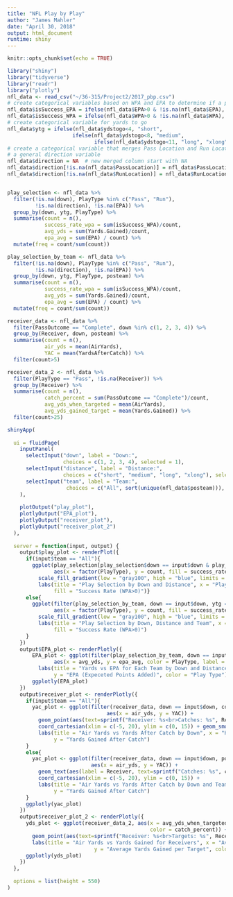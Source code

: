 ```yaml
---
title: "NFL Play by Play"
author: "James Mahler"
date: "April 30, 2018"
output: html_document
runtime: shiny
---
```


```r
knitr::opts_chunk$set(echo = TRUE)
```

```r
library("shiny")
library("tidyverse")
library("readr")
library("plotly")
nfl_data <- read_csv("~/36-315/Project2/2017_pbp.csv")
# create categorical variables based on WPA and EPA to determine if a play was a "success"
nfl_data$isSuccess_EPA = ifelse(nfl_data$EPA>0 & !is.na(nfl_data$EPA), 1, 0)
nfl_data$isSuccess_WPA = ifelse(nfl_data$WPA>0 & !is.na(nfl_data$WPA), 1, 0)
# create categorical variable for yards to go
nfl_data$ytg = ifelse(nfl_data$ydstogo<4, "short",
                     ifelse(nfl_data$ydstogo<8, "medium",
                            ifelse(nfl_data$ydstogo<11, "long", "xlong")))
# create a categorical variable that merges Pass Location and Run Location to create
# a general direction variable
nfl_data$direction = NA  # new merged column start with NA
nfl_data$direction[!is.na(nfl_data$PassLocation)] = nfl_data$PassLocation[!is.na(nfl_data$PassLocation)]  # merge with pass location
nfl_data$direction[!is.na(nfl_data$RunLocation)] = nfl_data$RunLocation[!is.na(nfl_data$RunLocation)]  # merge with pass location


play_selection <- nfl_data %>%
  filter(!is.na(down), PlayType %in% c("Pass", "Run"),
         !is.na(direction), !is.na(EPA)) %>%
  group_by(down, ytg, PlayType) %>%
  summarise(count = n(),
            success_rate_wpa = sum(isSuccess_WPA)/count,
            avg_yds = sum(Yards.Gained)/count,
            epa_avg = sum(EPA) / count) %>%
  mutate(freq = count/sum(count))

play_selection_by_team <- nfl_data %>%
  filter(!is.na(down), PlayType %in% c("Pass", "Run"),
         !is.na(direction), !is.na(EPA)) %>%
  group_by(down, ytg, PlayType, posteam) %>%
  summarise(count = n(),
            success_rate_wpa = sum(isSuccess_WPA)/count,
            avg_yds = sum(Yards.Gained)/count,
            epa_avg = sum(EPA) / count) %>%
  mutate(freq = count/sum(count))

receiver_data <- nfl_data %>% 
  filter(PassOutcome == "Complete", down %in% c(1, 2, 3, 4)) %>% 
  group_by(Receiver, down, posteam) %>% 
  summarise(count = n(),
            air_yds = mean(AirYards),
            YAC = mean(YardsAfterCatch)) %>% 
  filter(count>5)

receiver_data_2 <- nfl_data %>% 
  filter(PlayType == "Pass", !is.na(Receiver)) %>% 
  group_by(Receiver) %>% 
  summarise(count = n(),
            catch_percent = sum(PassOutcome == "Complete")/count,
            avg_yds_when_targeted = mean(AirYards),
            avg_yds_gained_target = mean(Yards.Gained)) %>% 
  filter(count>25)

shinyApp(
  
  ui = fluidPage(
    inputPanel(
      selectInput("down", label = "Down:",
                  choices = c(1, 2, 3, 4), selected = 1),
      selectInput("distance", label = "Distance:",
                  choices = c("short", "medium", "long", "xlong"), selected = "long"),
      selectInput("team", label = "Team:",
                   choices = c("All", sort(unique(nfl_data$posteam))), selected = "All")
    ),
    
    plotOutput("play_plot"),
    plotlyOutput("EPA_plot"),
    plotlyOutput("receiver_plot"),
    plotlyOutput("receiver_plot_2")
  ),
  
  server = function(input, output) {
    output$play_plot <- renderPlot({
      if(input$team == "All"){
        ggplot(play_selection[play_selection$down == input$down & play_selection$ytg == input$distance,],
               aes(x = factor(PlayType), y = count, fill = success_rate_wpa)) + geom_bar(stat = "identity") +
          scale_fill_gradient(low = "gray100", high = "blue", limits = c(.15, .75)) +
          labs(title = "Play Selection by Down and Distance", x = "Play Type", y = "Count",
               fill = "Success Rate (WPA>0)")}
      else{
        ggplot(filter(play_selection_by_team, down == input$down, ytg == input$distance, posteam == input$team),
               aes(x = factor(PlayType), y = count, fill = success_rate_wpa)) + geom_bar(stat = "identity") +
          scale_fill_gradient(low = "gray100", high = "blue", limits = c(0, 1)) +
          labs(title = "Play Selection by Down, Distance and Team", x = "Play Type", y = "Count",
               fill = "Success Rate (WPA>0)")
      }
    })
    output$EPA_plot <- renderPlotly({
        EPA_plot <- ggplot(filter(play_selection_by_team, down == input$down, ytg == input$distance),
               aes(x = avg_yds, y = epa_avg, color = PlayType, label = posteam)) + geom_point() +
          labs(title = "Yards vs EPA for Each Team by Down and Distance", x = "Average Yards Gained",
               y = "EPA (Expeceted Points Added)", color = "Play Type")
        ggplotly(EPA_plot)
    })
    output$receiver_plot <- renderPlotly({
      if(input$team == "All"){
        yac_plot <- ggplot(filter(receiver_data, down == input$down, count>10),
                                aes(x = air_yds, y = YAC)) +
          geom_point(aes(text=sprintf("Receiver: %s<br>Catches: %s", Receiver, count))) +
          coord_cartesian(xlim = c(-5, 20), ylim = c(0, 15)) + geom_smooth(method = "loess") +
          labs(title = "Air Yards vs Yards After Catch by Down", x = "How Far Ball traveled in the Air",
               y = "Yards Gained After Catch")
      }
      else{
        yac_plot <- ggplot(filter(receiver_data, down == input$down, posteam == input$team),
                           aes(x = air_yds, y = YAC)) +
          geom_text(aes(label = Receiver, text=sprintf("Catches: %s", count))) +
          coord_cartesian(xlim = c(-5, 20), ylim = c(0, 15)) +
          labs(title = "Air Yards vs Yards After Catch by Down and Team", x = "How Far Ball traveled in the Air",
               y = "Yards Gained After Catch")
      }
      ggplotly(yac_plot)
    })
    output$receiver_plot_2 <- renderPlotly({
      yds_plot <- ggplot(receiver_data_2, aes(x = avg_yds_when_targeted,y = avg_yds_gained_target,
                                              color = catch_percent)) +
        geom_point(aes(text=sprintf("Receiver: %s<br>Targets: %s", Receiver, count))) +
        labs(title = "Air Yards vs Yards Gained for Receivers", x = "Average Air Yards When Targeted",
                            y = "Average Yards Gained per Target", color = "Catch Percentage")
      ggplotly(yds_plot)
    })
  },
  
  options = list(height = 550)
)

```

